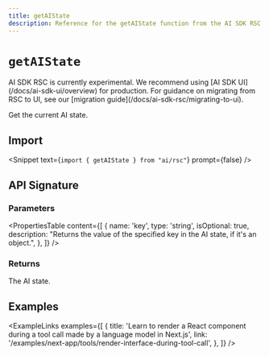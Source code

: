 ```yaml
---
title: getAIState
description: Reference for the getAIState function from the AI SDK RSC
---
```


# `getAIState`

<Note type="warning">
  AI SDK RSC is currently experimental. We recommend using [AI SDK
  UI](/docs/ai-sdk-ui/overview) for production. For guidance on migrating from
  RSC to UI, see our [migration guide](/docs/ai-sdk-rsc/migrating-to-ui).
</Note>

Get the current AI state.

## Import

<Snippet text={`import { getAIState } from "ai/rsc"`} prompt={false} />

## API Signature

### Parameters

<PropertiesTable
  content={[
    {
      name: 'key',
      type: 'string',
      isOptional: true,
      description:
        "Returns the value of the specified key in the AI state, if it's an object.",
    },
  ]}
/>

### Returns

The AI state.

## Examples

<ExampleLinks
  examples={[
    {
      title:
        'Learn to render a React component during a tool call made by a language model in Next.js',
      link: '/examples/next-app/tools/render-interface-during-tool-call',
    },
  ]}
/>
